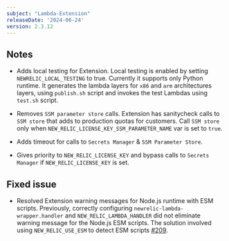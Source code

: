 ```yaml
---
subject: "Lambda-Extension"
releaseDate: '2024-06-24'
version: 2.3.12
---
```



## Notes

* Adds local testing for Extension. Local testing is enabled by setting `NEWRELIC_LOCAL_TESTING` to true. Currently it supports only Python runtime. It generates the lambda layers for `x86` and `arm` architectures layers, using `publish.sh` script and invokes the test Lambdas using `test.sh` script.

* Removes `SSM parameter store` calls. Extension has sanitycheck calls to `SSM store` that adds to production quotas for customers. Call `SSM store` only when `NEW_RELIC_LICENSE_KEY_SSM_PARAMETER_NAME` var is set to `true`.

* Adds timeout for calls to `Secrets Manager` & `SSM Parameter Store`.

* Gives priority to `NEW_RELIC_LICENSE_KEY` and bypass calls to `Secrets Manager` if `NEW_RELIC_LICENSE_KEY` is set.


## Fixed issue

* Resolved Extension warning messages for Node.js runtime with ESM scripts. Previously, correctly configuring `newrelic-lambda-wrapper.handler` and `NEW_RELIC_LAMBDA_HANDLER` did not eliminate warning message for the Node.js ESM scripts. The solution involved using `NEW_RELIC_USE_ESM` to detect ESM scripts [#209](https://github.com/newrelic/newrelic-lambda-extension/pull/209). 